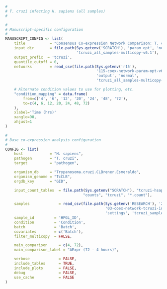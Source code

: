 ```r
#
# T. cruzi infecting H. sapiens (all samples)
#

#
# Manuscript-specific configuration
#
MANUSCRIPT_CONFIG <- list(
    title           = "Consensus Co-expression Network Comparison: T. cruzi (All Samples)", 
    input_dir       = file.path(Sys.getenv('SCRATCH'), 'param_opt', 'normal',
                                'tcruzi_all_samples-multicopy-v6.1'),
    output_prefix  = 'tcruzi',
    quantile_cutoff = 0,
    networks        = read_csv(file.path(Sys.getenv('r15'),
                                         '115-coex-network-param-opt-v6',
                                         'output', 'normal',
                                         'tcruzi_all_samples-multicopy-v6.1.csv')),

    # Alternate condition values to use for plotting, etc.
    "condition_mapping" = data.frame(
        from=c('4', '6', '12', '20', '24', '48', '72'),
        to=c(4, 6, 12, 20, 24, 48, 72)
    ),
    xlabel='Time (hrs)'
    xangle=90,
    xhjust=1
)

#
# Base co-expression analysis configuration
#
CONFIG <- list(
    host            = "H. sapiens",
    pathogen        = "T. cruzi",
    target          = "pathogen",

    organism_db     = "Trypanosoma.cruzi.CLBrener.Esmeraldo",
    organism_genome = "TcCLB",
    orgdb_key       = "GID",

    input_count_tables  = file.path(Sys.getenv("SCRATCH"), "tcruzi-hsapiens",
                                   "counts", "tcruzi", "*.count"),

    samples             = read_csv(file.path(Sys.getenv('RESEARCH'), '2015',
                                             '03-coex-network-tcruzi-infecting-hsapiens',
                                             'settings', 'tcruzi_samples.csv')),
    sample_id         = 'HPGL_ID',
    condition         = 'Condition',
    batch             = 'Batch',
    covariates        = c('Batch'),
    filter_multicopy  = FALSE,

    main_comparison     = c(4, 72),
    main_comparison_label = "ΔExpr (72 - 4 hours)",

    verbose             = FALSE,
    include_tables      = TRUE,
    include_plots       = FALSE,
    debug               = FALSE,
    use_cache           = FALSE
)
```
